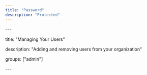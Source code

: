 ```yaml
---
title: "Password"
description: "Protected"
---
```


\---

title: "Managing Your Users"

description: "Adding and removing users from your organization"

groups: \["admin"]

\---